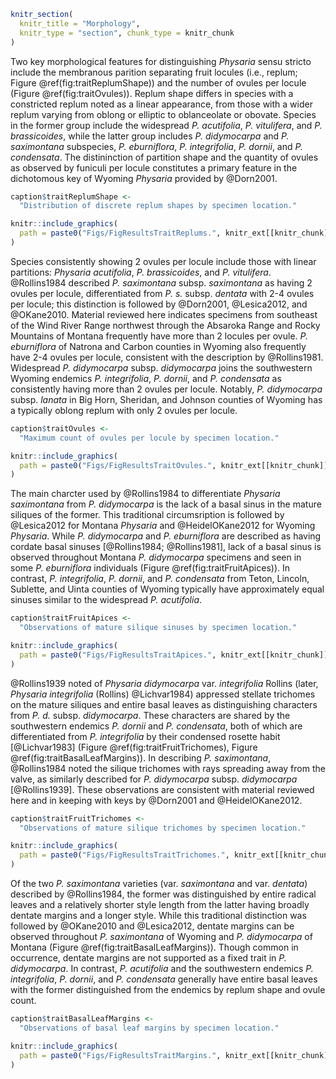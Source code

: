 
\clearpage

```r

knitr_section(
  knitr_title = "Morphology",
  knitr_type = "section", chunk_type = knitr_chunk
)

```

\paragraph{} Two key morphological features for distinguishing *Physaria*
sensu stricto include the membranous parition separating fruit locules
(i.e., replum; Figure \@ref(fig:traitReplumShape)) and the number of ovules
per locule (Figure \@ref(fig:traitOvules)). Replum shape differs in species
with a constricted replum noted as a linear appearance, from those with a
wider replum varying from oblong or elliptic to oblanceolate or obovate.
Species in the former group include the widespread *P. acutifolia*,
*P. vitulifera*, and *P. brassicoides*, while the latter group includes
*P. didymocarpa* and *P. saximontana* subspecies, *P. eburniflora*,
*P. integrifolia*, *P. dornii*, and *P. condensata*. The distininction of
partition shape and the quantity of ovules as observed by funiculi per locule
constitutes a primary feature in the dichotomous key of Wyoming *Physaria*
provided by @Dorn2001.

```r

caption$traitReplumShape <-
  "Distribution of discrete replum shapes by specimen location."

knitr::include_graphics(
  path = paste0("Figs/FigResultsTraitReplums.", knitr_ext[[knitr_chunk]])
)

```

\clearpage

\paragraph{} Species consistently showing 2 ovules per locule include those with
linear partitions: *Physaria acutifolia*, *P. brassicoides*, and *P. vitulifera*.
@Rollins1984 described *P. saximontana* subsp. *saximontana* as having 2 ovules
per locule, differentiated from *P. s.* subsp. *dentata* with 2-4 ovules per
locule; this distinction is followed by @Dorn2001, @Lesica2012, and @OKane2010.
Material reviewed here indicates specimens from southeast of the Wind River
Range northwest through the Absaroka Range and Rocky Mountains of Montana
frequently have more than 2 locules per ovule. *P. eburniflora* of Natrona and
Carbon counties in Wyoming also frequently have 2-4 ovules per locule,
consistent with the description by @Rollins1981. Widespread *P. didymocarpa*
subsp. *didymocarpa* joins the southwestern Wyoming endemics *P. integrifolia*,
*P. dornii*, and *P. condensata* as consistently having more than 2 ovules per
locule. Notably, *P. didymocarpa* subsp. *lanata* in Big Horn, Sheridan, and
Johnson counties of Wyoming has a typically oblong replum with only 2 ovules
per locule.

```r

caption$traitOvules <-
  "Maximum count of ovules per locule by specimen location."

knitr::include_graphics(
  path = paste0("Figs/FigResultsTraitOvules.", knitr_ext[[knitr_chunk]])
)

```

\clearpage

\paragraph{} The main charcter used by @Rollins1984 to differentiate
*Physaria saximontana* from *P. didymocarpa* is the lack of a basal sinus in
the mature siliques of the former. This traditional circumsription is followed
by @Lesica2012 for Montana *Physaria* and @HeidelOKane2012 for Wyoming
*Physaria*. While *P. didymocarpa* and *P. eburniflora* are described as having
cordate basal sinuses [@Rollins1984; @Rollins1981], lack of a basal sinus
is observed throughout Montana *P. didymocarpa* specimens and seen in some
*P. eburniflora* individuals (Figure \@ref(fig:traitFruitApices)).
In contrast, *P. integrifolia*, *P. dornii*, and *P. condensata* from Teton,
Lincoln, Sublette, and Uinta counties of Wyoming typically have approximately
equal sinuses similar to the widespread *P. acutifolia*.

```r

caption$traitFruitApices <-
  "Observations of mature silique sinuses by specimen location."

knitr::include_graphics(
  path = paste0("Figs/FigResultsTraitApices.", knitr_ext[[knitr_chunk]])
)

```

\clearpage

\paragraph{} @Rollins1939 noted of *Physaria didymocarpa* var. *integrifolia*
Rollins (later, *Physaria integrifolia* (Rollins) @Lichvar1984) appressed
stellate trichomes on the mature siliques and entire basal leaves as
distinguishing characters from *P. d.* subsp. *didymocarpa*.
These characters are shared by the southwestern endemics *P. dornii* and
*P. condensata*, both of which are differentiated from *P. integrifolia*
by their condensed rosette habit [@Lichvar1983]
(Figure \@ref(fig:traitFruitTrichomes), Figure \@ref(fig:traitBasalLeafMargins)).
In describing *P. saximontana*, @Rollins1984 noted the silique trichomes with
rays spreading away from the valve, as similarly described for *P. didymocarpa*
subsp. *didymocarpa* [@Rollins1939]. These observations are consistent with
material reviewed here and in keeping with keys by @Dorn2001 and
@HeidelOKane2012.

```r

caption$traitFruitTrichomes <-
  "Observations of mature silique trichomes by specimen location."

knitr::include_graphics(
  path = paste0("Figs/FigResultsTraitTrichomes.", knitr_ext[[knitr_chunk]])
)

```

\clearpage

\paragraph{} Of the two *P. saximontana* varieties (var. *saximontana* and
var. *dentata*) described by @Rollins1984, the former was distinguished by
entire radical leaves and a relatively shorter style length from the latter
having broadly dentate margins and a longer style. While this traditional
distinction was followed by @OKane2010 and @Lesica2012, dentate margins can be
observed throughout *P. saximontana* of Wyoming and *P. didymocarpa* of Montana
(Figure \@ref(fig:traitBasalLeafMargins)). Though common in occurrence, dentate
margins are not supported as a fixed trait in *P. didymocarpa*. In contrast,
*P. acutifolia* and the southwestern endemics *P. integrifolia*, *P. dornii*,
and *P. condensata* generally have entire basal leaves with the former
distinguished from the endemics by replum shape and ovule count.

```r

caption$traitBasalLeafMargins <-
  "Observations of basal leaf margins by specimen location."

knitr::include_graphics(
  path = paste0("Figs/FigResultsTraitMargins.", knitr_ext[[knitr_chunk]])
)

```
